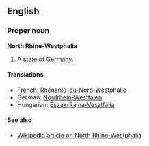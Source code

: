 ==English==
===Proper noun===
'''North Rhine-Westphalia'''

#A state of [[Germany]].

====Translations====
*French: [[Rhénanie-du-Nord-Westphalie]]
*German: [[Nordrhein-Westfalen]]
*Hungarian: [[Észak-Rajna-Vesztfália]]

====See also====
*[[en:North_Rhine-Westphalia|Wikipedia article on North Rhine-Westphalia]]
